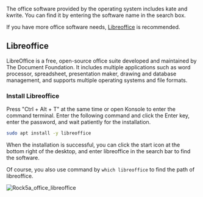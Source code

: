The office software provided by the operating system includes kate and kwrite. You can find it by entering the software name in the search box.

If you have more office software needs, [Libreoffice](https://www.libreoffice.org/) is recommended.

## Libreoffice

LibreOffice is a free, open-source office suite developed and maintained by The Document Foundation. It includes multiple applications such as word processor, spreadsheet, presentation maker, drawing and database management, and supports multiple operating systems and file formats.

### Install Libreoffice

Press "Ctrl + Alt + T" at the same time or open Konsole to enter the command terminal.
Enter the following command and click the Enter key, enter the password, and wait patiently for the installation.

```bash
sudo apt install -y libreoffice
```

When the installation is successful, you can click the start icon at the bottom right of the desktop, and enter libreoffice in the search bar to find the software.

Of course, you also use command by `which libreoffice` to find the path of libreoffice.

![Rock5a_office_libreoffice](/img/rock5a/rock5a_office_libreoffice.webp)

